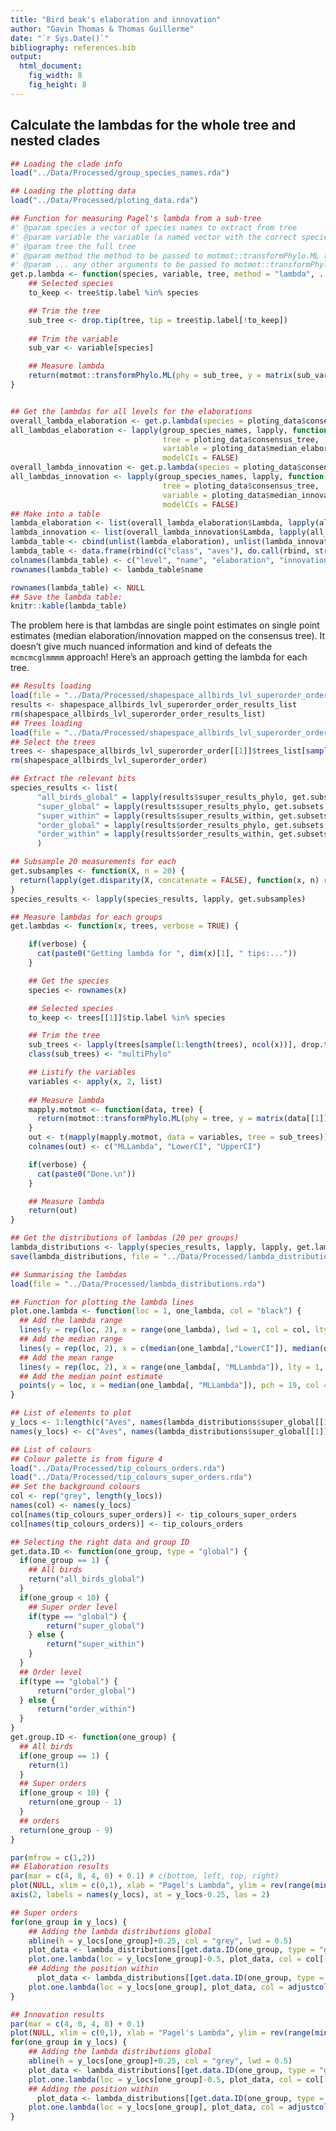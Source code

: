 ```yaml
---
title: "Bird beak's elaboration and innovation"
author: "Gavin Thomas & Thomas Guillerme"
date: "`r Sys.Date()`"
bibliography: references.bib
output:
  html_document:
    fig_width: 8
    fig_height: 8
---
```



## Calculate the lambdas for the whole tree and nested clades

```r
## Loading the clade info
load("../Data/Processed/group_species_names.rda")

## Loading the plotting data
load("../Data/Processed/ploting_data.rda")

## Function for measuring Pagel's lambda from a sub-tree
#' @param species a vector of species names to extract from tree
#' @param variable the variable (a named vector with the correct species names)
#' @param tree the full tree
#' @param method the method to be passed to motmot::transformPhylo.ML (default is "lambda")
#' @param ... any other arguments to be passed to motmot::transformPhylo.ML
get.p.lambda <- function(species, variable, tree, method = "lambda", ...) {
    ## Selected species
    to_keep <- tree$tip.label %in% species

    ## Trim the tree
    sub_tree <- drop.tip(tree, tip = tree$tip.label[!to_keep])
    
    ## Trim the variable
    sub_var <- variable[species]

    ## Measure lambda
    return(motmot::transformPhylo.ML(phy = sub_tree, y = matrix(sub_var, ncol = 1, dimnames = list(names(sub_var))), model = method, ...))
}


## Get the lambdas for all levels for the elaborations
overall_lambda_elaboration <- get.p.lambda(species = ploting_data$consensus_tree$tip.label, variable = ploting_data$median_elaborations, tree = ploting_data$consensus_tree, modelCIs = FALSE)
all_lambdas_elaboration <- lapply(group_species_names, lapply, function(x, tree, variable, ...) {cat(".") ; get.p.lambda(names(x), variable, tree, ...)},
                                  tree = ploting_data$consensus_tree,
                                  variable = ploting_data$median_elaborations,
                                  modelCIs = FALSE)
overall_lambda_innovation <- get.p.lambda(species = ploting_data$consensus_tree$tip.label, variable = ploting_data$median_innovations, tree = ploting_data$consensus_tree, modelCIs = FALSE)
all_lambdas_innovation <- lapply(group_species_names, lapply, function(x, tree, variable, ...) {cat(".") ; get.p.lambda(names(x), variable, tree, ...)},
                                  tree = ploting_data$consensus_tree,
                                  variable = ploting_data$median_innovations,
                                  modelCIs = FALSE)
## Make into a table
lambda_elaboration <- list(overall_lambda_elaboration$Lambda, lapply(all_lambdas_elaboration, lapply, function(X) return(X$Lambda)))
lambda_innovation <- list(overall_lambda_innovation$Lambda, lapply(all_lambdas_innovation, lapply, function(X) return(X$Lambda)))
lambda_table <- cbind(unlist(lambda_elaboration), unlist(lambda_innovation))
lambda_table <- data.frame(rbind(c("class", "aves"), do.call(rbind, strsplit(rownames(lambda_table), split = "\\."))), lambda_table)
colnames(lambda_table) <- c("level", "name", "elaboration", "innovation")
rownames(lambda_table) <- lambda_table$name
```

```r
rownames(lambda_table) <- NULL
## Save the lambda table:
knitr::kable(lambda_table)
```

The problem here is that lambdas are single point estimates on single point estimates (median elaboration/innovation mapped on the consensus tree).
It doesn't give much nuanced information and kind of defeats the `mcmcmcglmmmm` approach!
Here's an approach getting the lambda for each tree.


```r
## Results loading
load(file = "../Data/Processed/shapespace_allbirds_lvl_superorder_order_results_list.rda")
results <- shapespace_allbirds_lvl_superorder_order_results_list
rm(shapespace_allbirds_lvl_superorder_order_results_list)
## Trees loading
load(file = "../Data/Processed/shapespace_allbirds_lvl_superorder_order.rda")
## Select the trees
trees <- shapespace_allbirds_lvl_superorder_order[[1]]$trees_list[sample(1:1000, 400)]
rm(shapespace_allbirds_lvl_superorder_order)

## Extract the relevant bits
species_results <- list(
      "all_birds_global" = lapply(results$super_results_phylo, get.subsets, subsets = "phylogeny"),
      "super_global" = lapply(results$super_results_phylo, get.subsets, subsets = names(size.subsets(results$super_results_phylo[[1]]))[1:8]),
      "super_within" = lapply(results$super_results_within, get.subsets, subsets = names(size.subsets(results$super_results_within[[1]]))[1:8]),
      "order_global" = lapply(results$order_results_phylo, get.subsets, subsets = names(size.subsets(results$order_results_phylo[[1]]))[-28]),
      "order_within" = lapply(results$order_results_within, get.subsets, subsets = names(size.subsets(results$order_results_within[[1]]))[-28])
      )

## Subsample 20 measurements for each
get.subsamples <- function(X, n = 20) {
  return(lapply(get.disparity(X, concatenate = FALSE), function(x, n) return(x[, sample(1:ncol(x), n), drop = FALSE]), n = n))
}
species_results <- lapply(species_results, lapply, get.subsamples)

## Measure lambdas for each groups
get.lambdas <- function(x, trees, verbose = TRUE) {

    if(verbose) {
      cat(paste0("Getting lambda for ", dim(x)[1], " tips:..."))
    }

    ## Get the species
    species <- rownames(x)

    ## Selected species
    to_keep <- trees[[1]]$tip.label %in% species

    ## Trim the tree
    sub_trees <- lapply(trees[sample(1:length(trees), ncol(x))], drop.tip, tip = trees[[1]]$tip.label[!to_keep])
    class(sub_trees) <- "multiPhylo"

    ## Listify the variables
    variables <- apply(x, 2, list)
    
    ## Measure lambda
    mapply.motmot <- function(data, tree) {
      return(motmot::transformPhylo.ML(phy = tree, y = matrix(data[[1]], ncol = 1, dimnames = list(names(data[[1]]))), model = "lambda")$Lambda)
    }
    out <- t(mapply(mapply.motmot, data = variables, tree = sub_trees))
    colnames(out) <- c("MLLambda", "LowerCI", "UpperCI")

    if(verbose) {
      cat(paste0("Done.\n"))
    }

    ## Measure lambda
    return(out)
}

## Get the distributions of lambdas (20 per groups)
lambda_distributions <- lapply(species_results, lapply, lapply, get.lambdas, trees = trees)
save(lambda_distributions, file = "../Data/Processed/lambda_distributions.rda")
```

```r
## Summarising the lambdas
load(file = "../Data/Processed/lambda_distributions.rda")

## Function for plotting the lambda lines
plot.one.lambda <- function(loc = 1, one_lambda, col = "black") {
  ## Add the lambda range
  lines(y = rep(loc, 2), x = range(one_lambda), lwd = 1, col = col, lty = 3)
  ## Add the median range
  lines(y = rep(loc, 2), x = c(median(one_lambda[,"LowerCI"]), median(one_lambda[, "UpperCI"])), lty = 2, lwd = 1.5, col = col)
  ## Add the mean range
  lines(y = rep(loc, 2), x = range(one_lambda[, "MLLambda"]), lty = 1, lwd = 4, col = col)
  ## Add the median point estimate
  points(y = loc, x = median(one_lambda[, "MLLambda"]), pch = 19, col = col)
}

## List of elements to plot
y_locs <- 1:length(c("Aves", names(lambda_distributions$super_global[[1]]), names(lambda_distributions$order_global[[1]])))
names(y_locs) <- c("Aves", names(lambda_distributions$super_global[[1]]), names(lambda_distributions$order_global[[1]]))

## List of colours
## Colour palette is from figure 4
load("../Data/Processed/tip_colours_orders.rda")
load("../Data/Processed/tip_colours_super_orders.rda")
## Set the background colours
col <- rep("grey", length(y_locs))
names(col) <- names(y_locs)
col[names(tip_colours_super_orders)] <- tip_colours_super_orders
col[names(tip_colours_orders)] <- tip_colours_orders

## Selecting the right data and group ID
get.data.ID <- function(one_group, type = "global") {
  if(one_group == 1) {
    ## All birds
    return("all_birds_global")
  }
  if(one_group < 10) {
    ## Super order level
    if(type == "global") {
        return("super_global")
    } else {
        return("super_within")
    }
  }
  ## Order level
  if(type == "global") {
      return("order_global")
  } else {
      return("order_within")
  }  
}
get.group.ID <- function(one_group) {
  ## All birds
  if(one_group == 1) {
    return(1)
  }
  ## Super orders
  if(one_group < 10) {
    return(one_group - 1)
  }
  ## orders
  return(one_group - 9)
}

par(mfrow = c(1,2))
## Elaboration results
par(mar = c(4, 8, 4, 0) + 0.1) # c(bottom, left, top, right) 
plot(NULL, xlim = c(0,1), xlab = "Pagel's Lambda", ylim = rev(range(min(y_locs)-0.5, max(y_locs))), main = "Elaboration", ylab = "", yaxt = "n")
axis(2, labels = names(y_locs), at = y_locs-0.25, las = 2)

## Super orders
for(one_group in y_locs) {
    ## Adding the lambda distributions global
    abline(h = y_locs[one_group]+0.25, col = "grey", lwd = 0.5)
    plot_data <- lambda_distributions[[get.data.ID(one_group, type = "global")]][["position"]][[get.group.ID(one_group)]]
    plot.one.lambda(loc = y_locs[one_group]-0.5, plot_data, col = col[[one_group]])
    ## Adding the position within
      plot_data <- lambda_distributions[[get.data.ID(one_group, type = "within")]][["position"]][[get.group.ID(one_group)]]
    plot.one.lambda(loc = y_locs[one_group], plot_data, col = adjustcolor(col[[one_group]], alpha = 0.5))
}

## Innovation results
par(mar = c(4, 0, 4, 8) + 0.1)
plot(NULL, xlim = c(0,1), xlab = "Pagel's Lambda", ylim = rev(range(min(y_locs)-0.5, max(y_locs))), main = "Innovation", ylab = "", yaxt = "n")
for(one_group in y_locs) {
    ## Adding the lambda distributions global
    abline(h = y_locs[one_group]+0.25, col = "grey", lwd = 0.5)
    plot_data <- lambda_distributions[[get.data.ID(one_group, type = "global")]][["distance"]][[get.group.ID(one_group)]]
    plot.one.lambda(loc = y_locs[one_group]-0.5, plot_data, col = col[[one_group]])
    ## Adding the position within
      plot_data <- lambda_distributions[[get.data.ID(one_group, type = "within")]][["distance"]][[get.group.ID(one_group)]]
    plot.one.lambda(loc = y_locs[one_group], plot_data, col = adjustcolor(col[[one_group]], alpha = 0.5))
}


```

